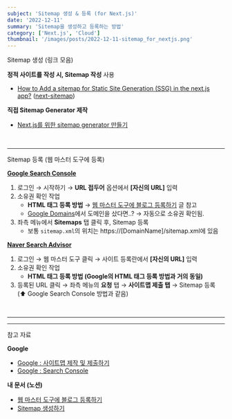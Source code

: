 ```yaml
---
subject: 'Sitemap 생성 & 등록 (for Next.js)'
date: '2022-12-11'
summary: 'Sitemap을 생성하고 등록하는 방법'
category: ['Next.js', 'Cloud']
thumbnail: '/images/posts/2022-12-11-sitemap_for_nextjs.png'
---
```


<Typography variant="h3" backgroundColor="gray">
  <span>Sitemap 생성 (링크 모음)</span>
</Typography>
<br />

**정적 사이트를 작성 시, Sitemap 작성** <CustomCode color="blue">사용</CustomCode>

- [How to Add a sitemap for Static Site Generation (SSG) in the next.js app?](https://medium.com/nextjs/how-to-add-a-sitemap-for-static-site-generation-ssg-in-the-next-js-app-daa3b9a59211) ([next-sitemap](https://github.com/iamvishnusankar/next-sitemap))

**직접 Sitemap Generator 제작**

- [Next.js를 위한 sitemap generator 만들기](https://medium.com/volla-live/next-js%EB%A5%BC-%EC%9C%84%ED%95%9C-sitemap-generator-%EB%A7%8C%EB%93%A4%EA%B8%B0-10fc917d307e)

<br />

---

<Typography variant="h3" backgroundColor="gray">
  <span>Sitemap 등록 (웹 마스터 도구에 등록)</span>
</Typography>
<br />

**[Google Search Console](https://search.google.com/search-console/about)**

1. 로그인 → 시작하기 → **URL 접두어** 옵션에서 **[자신의 URL]** 입력
2. 소유권 확인 작업
   - **HTML 태그 등록 방법** → [웹 마스터 도구에 블로그 등록하기](https://www.notion.so/c7b05ba85dc043babb8428fccb4070e2) 글 참고
   - [Google Domains](https://domains.google/)에서 도메인을 샀다면..? → 자동으로 소유권 확인됨.
3. 좌측 메뉴에서 **Sitemaps** 탭 클릭 후, Sitemap 등록
   - 보통 `sitemap.xml`의 위치는 <Typography color="gray600" isBold>https://[DomainName]/sitemap.xml</Typography>에 있음

[**Naver Search Advisor**](https://searchadvisor.naver.com/)

1. 로그인 → 웹 마스터 도구 클릭 → 사이트 등록란에서 **[자신의 URL]** 입력
2. 소유권 확인 작업
   - **HTML 태그 등록 방법 (**Google의 HTML 태그 등록 방법과 거의 동일**)**
3. 등록된 URL 클릭 → 좌측 메뉴의 **요청** 탭 → **사이트맵 제출 탭** → Sitemap 등록 (⬆️ <Typography color="gray500">Google Search Console</Typography> 방법과 같음)

<br />

---

---

<Typography backgroundColor="yellow" variant="p" isBold>
  <span>참고 자료</span>
</Typography>

**Google**

- [Google : 사이트맵 제작 및 제출하기](https://developers.google.com/search/docs/crawling-indexing/sitemaps/build-sitemap)
- [Google : Search Console](https://search.google.com/search-console/about)

**내 문서 (노션)**

- [웹 마스터 도구에 블로그 등록하기](https://www.notion.so/boiled-feather-1c7/c7b05ba85dc043babb8428fccb4070e2)
- [Sitemap 생성하기](https://www.notion.so/boiled-feather-1c7/Sitemap-87c4c72d82144fcc9eaeadae8c2eb725)
